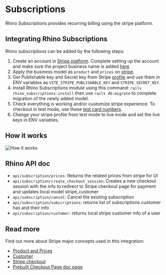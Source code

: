 # Subscriptions

Rhino Subscriptions provides recurring billing using the stripe platform.

## Integrating Rhino Subscriptions

Rhino subscriptions can be added by the following steps:

1. Create an account in [Stripe platform](https://stripe.com). Complete setting up the account and make sure the project business name is added [here](https://dashboard.stripe.com/account)
2. Apply the business model as `product` and `prices` on [stripe](https://dashboard.stripe.com/test/products/create).
3. Get Publishable key and Secret key from Stripe [profile](https://dashboard.stripe.com/test/apikeys) and use them in ENV variables as `VITE_STRIPE_PUBLISHABLE_KEY` and `STRIPE_SECRET_KEY`.
4. Install Rhino Subscriptions module using this command: `rails rhino_subscriptions:install` then use `rails db:migrate` to complete migration of the newly added model.
5. Check everything is working and/or customize stripe experience.
   To checkout in test mode, use these [test card numbers](https://stripe.com/docs/testing#cards).
6. Change your stripe profile from test mode to live mode and set the live keys in ENV variables.

## How it works

![How it works](/img/stripe_flow.png)

## Rhino API doc

- `api/subscription/prices`: Returns the related prices from stripe for UI
- `api/subscription/create_checkout_session`: Creates a new checkout session with the info to redirect to Stripe checkout page for payment and updates local model stripe_customer
- `api/subscription/cancel`: Cancel the existing subscription
- `api/subscription/subscriptions`: returns list of subscriptions customer has and their info
- `api/subscription/customer`: returns local stripe customer info of a user

## Read more

Find out more about Stripe major concepts used in this integration:

- [Product and Prices](https://stripe.com/docs/billing/prices-guide)
- [Customer](https://stripe.com/docs/billing/customer)
- [Stripe checkout](https://stripe.com/docs/payments/checkout)
- [Prebuilt Checkout Page doc page](https://stripe.com/docs/checkout/integration-builder)
